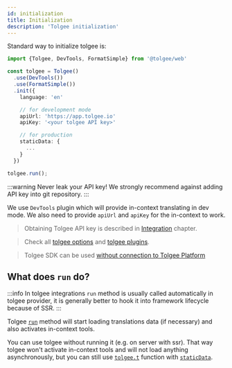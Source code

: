 ```yaml
---
id: initialization
title: Initialization
description: 'Tolgee initialization'
---
```


Standard way to initialize tolgee is:

```ts
import {Tolgee, DevTools, FormatSimple} from '@tolgee/web'

const tolgee = Tolgee()
  .use(DevTools())
  .use(FormatSimple())
  .init({
    language: 'en'

    // for development mode
    apiUrl: 'https://app.tolgee.io'
    apiKey: '<your tolgee API key>'

    // for production
    staticData: {
      ...
    }
  })

tolgee.run();
```

:::warning
Never leak your API key! We strongly recommend against adding API key into git repository.
:::

We use `DevTools` plugin which will provide in-context translating in dev mode. We also need to provide `apiUrl` and `apiKey` for the in-context to work.

> Obtaining Tolgee API key is described in [Integration](/platform/integration) chapter.

> Check all [tolgee options](./api/core_package/options) and [tolgee plugins](./api/web_package/plugins).

> Tolgee SDK can be used [without connection to Tolgee Platform](./usage-without-platform)

## What does `run` do?

:::info
In tolgee integrations `run` method is usually called automatically in tolgee provider, it is generally better to hook it into framework lifecycle because of SSR.
:::

Tolgee [`run`](./api/core_package/tolgee.mdx#run) method will start loading translations data (if necessary) and also activates in-context tools.

You can use tolgee without running it (e.g. on server with ssr). That way tolgee won't activate in-context tools and will not load anything asynchronously, but you can still use [`tolgee.t`](./api/core_package/tolgee.mdx#t) function with [`staticData`](./api/core_package/options#staticdata).

